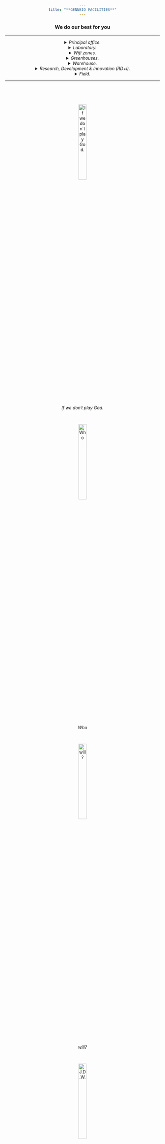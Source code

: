 ```yaml
---
title: "**GENNBIO FACILITIES**"
---
```


### We do our best for you
___
<details> 
<summary> *Principal office.* </summary>


![*GENNBIO (Principal office).*](C:\Users\Dell\Desktop\GENNBIO.github.io\P.O._NN.jpg){width=25%}


</details>


<details> 
<summary> *Laboratory.* </summary>


![*Laboratory.*](C:\Users\Dell\Desktop\GENNBIO.github.io\LAB24_NN.png){width=50%}


</details>


<details> 
<summary> *Wifi zones.* </summary>

![*WiFi zone 1.*](C:\Users\Dell\Desktop\GENNBIO.github.io\Wfi2_NN.jpg){width=50%}


![*WiFi zone 2.*](C:\Users\Dell\Desktop\GENNBIO.github.io\Loading_NN.gif){width=25%}


</details>


<details> 
<summary> *Greenhouses.* </summary>


![*Stage 3.*](C:\Users\Dell\Desktop\GENNBIO.github.io\Stage32_NN.png){width=50%}


![*Greenhouse 1.*](C:\Users\Dell\Desktop\GENNBIO.github.io\Greenhouse242_NN.jpg){width=50%}


![*Greenhouse 2.*](C:\Users\Dell\Desktop\GENNBIO.github.io\Greenhouse 2_NN.jpg){width=50%}


![*Triple hybrid.*](C:\Users\Dell\Desktop\GENNBIO.github.io\TH1_NN.jpg){width=50%}


![*Stage 3.*](C:\Users\Dell\Desktop\GENNBIO.github.io\Stage3_NN.jpg){width=50%}


</details>


<details> 
<summary> *Warehouse.* </summary>


![*Warehouse 1.*](C:\Users\Dell\Desktop\GENNBIO.github.io\Warehouse_NN1.jpg){width=50%}

![*Warehouse 1.*](C:\Users\Dell\Desktop\GENNBIO.github.io\Warehouse_NN2.jpg){width=50%}


</details>


<details> 
<summary> *Research, Development & Innovation (RD+i).* </summary>


![*Loading...*](C:\Users\Dell\Desktop\GENNBIO.github.io\Loading_NN.gif){width=25%}



</details>


<details> 
<summary> *Field.* </summary>


![*Field.*](C:\Users\Dell\Desktop\GENNBIO.github.io\Field 1_NN.jpg){width=50%}


![*Field.*](C:\Users\Dell\Desktop\GENNBIO.github.io\Field 2_NN.jpg){width=50%}


</details>
___


<br>



<br>


![*If we don´t play God.*](C:\Users\Dell\Desktop\GENNBIO.github.io\BioTec3-NN.jpg){width=25%}


<br>


![*Who*](C:\Users\Dell\Desktop\GENNBIO.github.io\BioTec2_NN.jpg){width=25%}


<br>


![*will?*](C:\Users\Dell\Desktop\GENNBIO.github.io\BIOTECH1.jpg){width=25%}


<br>


![***J.D.W.***](C:\Users\Dell\Desktop\GENNBIO.github.io\360_NN.jpg){width=25%}


<br>


![***2025***](C:\Users\Dell\Desktop\GENNBIO.github.io\360_NN.jpg){width=25%}



<br>


I.G.X. MP4 [Click aquí ¡¡¡](https://gennbio.github.io/Xtreme2_NN.mp4)


<br>


I.G.X. MP4 [Click aquí ¡¡¡](https://gennbio.github.io/I.G.X. Demos.mp4)

<style>
body {text-align: center}
</style>